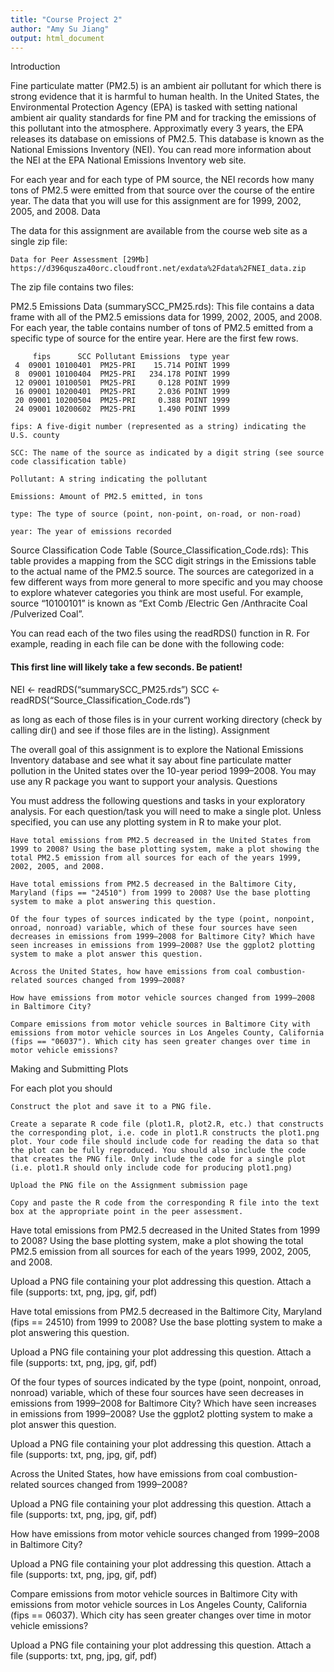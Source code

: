 ```yaml
---
title: "Course Project 2"
author: "Amy Su Jiang"
output: html_document
---
```


Introduction

Fine particulate matter (PM2.5) is an ambient air pollutant for which there is strong evidence that it is harmful to human health. In the United States, the Environmental Protection Agency (EPA) is tasked with setting national ambient air quality standards for fine PM and for tracking the emissions of this pollutant into the atmosphere. Approximatly every 3 years, the EPA releases its database on emissions of PM2.5. This database is known as the National Emissions Inventory (NEI). You can read more information about the NEI at the EPA National Emissions Inventory web site.

For each year and for each type of PM source, the NEI records how many tons of PM2.5 were emitted from that source over the course of the entire year. The data that you will use for this assignment are for 1999, 2002, 2005, and 2008.
Data

The data for this assignment are available from the course web site as a single zip file:

    Data for Peer Assessment [29Mb] https://d396qusza40orc.cloudfront.net/exdata%2Fdata%2FNEI_data.zip

The zip file contains two files:

PM2.5 Emissions Data (summarySCC_PM25.rds): This file contains a data frame with all of the PM2.5 emissions data for 1999, 2002, 2005, and 2008. For each year, the table contains number of tons of PM2.5 emitted from a specific type of source for the entire year. Here are the first few rows.

         fips      SCC Pollutant Emissions  type year
     4  09001 10100401  PM25-PRI    15.714 POINT 1999
     8  09001 10100404  PM25-PRI   234.178 POINT 1999
     12 09001 10100501  PM25-PRI     0.128 POINT 1999
     16 09001 10200401  PM25-PRI     2.036 POINT 1999
     20 09001 10200504  PM25-PRI     0.388 POINT 1999
     24 09001 10200602  PM25-PRI     1.490 POINT 1999

    fips: A five-digit number (represented as a string) indicating the U.S. county

    SCC: The name of the source as indicated by a digit string (see source code classification table)

    Pollutant: A string indicating the pollutant

    Emissions: Amount of PM2.5 emitted, in tons

    type: The type of source (point, non-point, on-road, or non-road)

    year: The year of emissions recorded

Source Classification Code Table (Source_Classification_Code.rds): This table provides a mapping from the SCC digit strings in the Emissions table to the actual name of the PM2.5 source. The sources are categorized in a few different ways from more general to more specific and you may choose to explore whatever categories you think are most useful. For example, source “10100101” is known as “Ext Comb /Electric Gen /Anthracite Coal /Pulverized Coal”.

You can read each of the two files using the readRDS() function in R. For example, reading in each file can be done with the following code:

#### This first line will likely take a few seconds. Be patient!
NEI <- readRDS("summarySCC_PM25.rds")
SCC <- readRDS("Source_Classification_Code.rds")

as long as each of those files is in your current working directory (check by calling dir() and see if those files are in the listing).
Assignment

The overall goal of this assignment is to explore the National Emissions Inventory database and see what it say about fine particulate matter pollution in the United states over the 10-year period 1999–2008. You may use any R package you want to support your analysis.
Questions

You must address the following questions and tasks in your exploratory analysis. For each question/task you will need to make a single plot. Unless specified, you can use any plotting system in R to make your plot.

    Have total emissions from PM2.5 decreased in the United States from 1999 to 2008? Using the base plotting system, make a plot showing the total PM2.5 emission from all sources for each of the years 1999, 2002, 2005, and 2008.

    Have total emissions from PM2.5 decreased in the Baltimore City, Maryland (fips == "24510") from 1999 to 2008? Use the base plotting system to make a plot answering this question.

    Of the four types of sources indicated by the type (point, nonpoint, onroad, nonroad) variable, which of these four sources have seen decreases in emissions from 1999–2008 for Baltimore City? Which have seen increases in emissions from 1999–2008? Use the ggplot2 plotting system to make a plot answer this question.

    Across the United States, how have emissions from coal combustion-related sources changed from 1999–2008?

    How have emissions from motor vehicle sources changed from 1999–2008 in Baltimore City?

    Compare emissions from motor vehicle sources in Baltimore City with emissions from motor vehicle sources in Los Angeles County, California (fips == "06037"). Which city has seen greater changes over time in motor vehicle emissions?

Making and Submitting Plots

For each plot you should

    Construct the plot and save it to a PNG file.

    Create a separate R code file (plot1.R, plot2.R, etc.) that constructs the corresponding plot, i.e. code in plot1.R constructs the plot1.png plot. Your code file should include code for reading the data so that the plot can be fully reproduced. You should also include the code that creates the PNG file. Only include the code for a single plot (i.e. plot1.R should only include code for producing plot1.png)

    Upload the PNG file on the Assignment submission page

    Copy and paste the R code from the corresponding R file into the text box at the appropriate point in the peer assessment.

Have total emissions from PM2.5 decreased in the United States from 1999 to 2008? Using the base plotting system, make a plot showing the total PM2.5 emission from all sources for each of the years 1999, 2002, 2005, and 2008.

Upload a PNG file containing your plot addressing this question.
Attach a file (supports: txt, png, jpg, gif, pdf)

Have total emissions from PM2.5 decreased in the Baltimore City, Maryland (fips == 24510) from 1999 to 2008? Use the base plotting system to make a plot answering this question.

Upload a PNG file containing your plot addressing this question.
Attach a file (supports: txt, png, jpg, gif, pdf)

Of the four types of sources indicated by the type (point, nonpoint, onroad, nonroad) variable, which of these four sources have seen decreases in emissions from 1999–2008 for Baltimore City? Which have seen increases in emissions from 1999–2008? Use the ggplot2 plotting system to make a plot answer this question.

Upload a PNG file containing your plot addressing this question.
Attach a file (supports: txt, png, jpg, gif, pdf)

Across the United States, how have emissions from coal combustion-related sources changed from 1999–2008?

Upload a PNG file containing your plot addressing this question.
Attach a file (supports: txt, png, jpg, gif, pdf)

How have emissions from motor vehicle sources changed from 1999–2008 in Baltimore City?

Upload a PNG file containing your plot addressing this question.
Attach a file (supports: txt, png, jpg, gif, pdf)

Compare emissions from motor vehicle sources in Baltimore City with emissions from motor vehicle sources in Los Angeles County, California (fips == 06037). Which city has seen greater changes over time in motor vehicle emissions?

Upload a PNG file containing your plot addressing this question.
Attach a file (supports: txt, png, jpg, gif, pdf)

